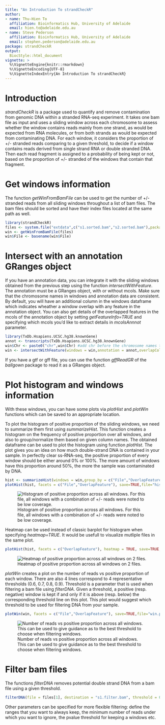 ```yaml
---
title: "An Introduction To strandCheckR"
author:
- name: Thu-Hien To
  affiliation: Bioinformatics Hub, University of Adelaide
  email: hien.to@adelaide.edu.au
- name: Steve Pederson
  affiliation: Bioinformatics Hub, University of Adelaide
  email: stephen.pederson@adelaide.edu.au
package: strandCheckR
output:
  BiocStyle::html_document
vignette: >
  %\VignetteEngine{knitr::rmarkdown}
  %\VignetteEncoding{UTF-8}
  %\VignetteIndexEntry{An Introduction To strandCheckR}
---
```


# Introduction

*strandCheckR* is a package used to quantify and remove contamination from genomic DNA within a stranded RNA-seq experiment.
It takes  one  bam file as input and uses a sliding window across each chromosome to assess whether the window contains reads mainly from one strand, as would be expected from RNA molecules, or from both strands as would be expected from contaminating DNA.
For each window, it considers the proportion of +/- stranded reads comparing to a given threshold, to decide if a window contains reads derived from single strand RNA or double stranded DNA.
Then each read fragment is assigned to a probability of being kept or not, based on the proportion of +/- stranded of the windows that contain that fragment.

# Get windows information

The function *getWinFromBamFile* can be used to get the number of +/- stranded reads from all sliding windows throughout a list of bam files.
The bam files should be sorted and have their index files located at the same path as well.


```r
library(strandCheckR)
files <- system.file("extdata",c("s1.sorted.bam","s2.sorted.bam"),package = "strandCheckR")
win <- getWinFromBamFile(files)
win$File <- basename(win$File)
```

# Intersect with an annotation GRanges object

If you have an annotation data, you can integrate it with the sliding windows obtained from the previous step using the function *intersectWithFeature*. The annotation must be a GRanges object, with or without mcols.
Make sure that the chromosome names in windows and annotation data are consistent.
By default, you will have an additional column in the windows dataframe which indicates wheather a window overlap with any feature in the annotation object. You can also get details of the overlapped features in the mcols of the annotation object by setting *getFeatureInfo=TRUE* and specifying which mcols you'd like to extract details in *mcolsAnnnot* parameter.

```r
library(TxDb.Hsapiens.UCSC.hg38.knownGene)
annot <- transcripts(TxDb.Hsapiens.UCSC.hg38.knownGene)
win$Chr <- paste0("chr",win$Chr) #add chr before the chromosome names to be consistent with the annot data
win <- intersectWithFeature(windows = win,annotation = annot,overlapCol = "OverlapFeature")
```

If you have a gtf or gff file, you can use the function *gffReadGR* of the *ballgown* package to read it as a GRanges object.

# Plot histogram and windows information

With these windows, you can have some plots via *plotHist* and *plotWin* functions which can be saved to an appropriate location.

To plot the histogram of positive proportion of the sliding windows, we need to summarize them first using *summarizeHist*. This function creates a histogram on the frequency of positive proportion over all windows, and also to group/normalize them based on given column names. The obtained dataframe can be used to plot the histogram using function *plotHist*. The plot gives you an idea on how much double-strand DNA is contained in your sample. In perfectly clear ss-RNA-seq, the positive proportion of every window should be either around 0\% or 100\%. The more amount of windows have this proportion around 50\%, the more the sample was contaminated by DNA. 

```r
hist <- summarizeHist(windows = win,group_by = c("File","OverlapFeature"), normalize_by = "File")
plotHist(hist, facets = c("File","OverlapFeature"), save=TRUE,file="hist.png",width=10,height=7)
```

![Histogram of positive proportion across all windows. For this file, all windows with a combination of +/- reads were noted to be low coverage.](hist.png)

Heatmap can be used instead of classic barplot for histogram when specifying *heatmap=TRUE*. It would be usefull to visualize mutliple files in the same plot.

```r
plotHist(hist, facets = c("OverlapFeature"), heatmap = TRUE, save=TRUE,file="histHeat.png",width=16,height=8)
```

![Heatmap of positive proportion across all windows on 2 files.](histHeat.png)

*plotWin* creates a plot on the number of reads vs positive proportion of each window. There are also 4 lines correspond to 4 representative thresholds (0.6, 0.7, 0.8, 0.9). Threshold is a parameter that is used when filtering a bam file using *filterDNA*.
Given a threshold, a positive (resp. negative) window is kept if and only if it is above (resp. below) the corresponding threshold line on this plot. This plot would suggest which threshold to be used for filtering DNA from your sample.

```r
plotWin(win, facets = c("File","OverlapFeature"), save=TRUE,file="win.png",width=10,height=7)
```

![Number of reads vs positive proportion across all windows. This can be used to give guidance as to the best threshold to choose when filtering windows.](win.png)

# Filter bam files

The functions *filterDNA* removes potential double strand DNA from a bam file using a given threshold.

```r
filterDNA(file = files[1], destination = "s1.filter.bam", threshold = 0.7)
```

Other parameters can be specified for more flexible filtering: define the ranges that you want to always keep, the minimum number of reads under which you want to ignore, the pvalue threshold for keeping a windows etc.
